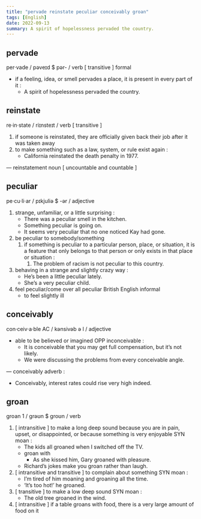 ```yaml
---
title: "pervade reinstate peculiar conceivably groan"
tags: [English]
date: 2022-09-13
summary: A spirit of hopelessness pervaded the country.
---
```


## pervade

per‧vade  / pəveɪd  $  pər- /   verb  [ transitive ]   formal 

- if a feeling, idea, or smell pervades a place, it is present in every part of it :  
  - A spirit of hopelessness pervaded the country. 

## reinstate

re‧in‧state  / riɪnsteɪt /   verb  [ transitive ] 

1. if someone is reinstated, they are officially given back their job after it was taken away 
2. to make something such as a law, system, or rule exist again :  
   - California reinstated the death penalty in 1977. 

— reinstatement   noun  [ uncountable and countable ] 
  
## peculiar

pe‧cu‧li‧ar  / pɪkjuliə  $  -ər /   adjective 

1. strange, unfamiliar, or a little surprising :  
   - There was a peculiar smell in the kitchen. 
   - Something peculiar is going on. 
   - It  seems very  peculiar that  no one noticed Kay had gone. 
2. be peculiar to somebody/something   
   1. if something is peculiar to a particular person, place, or situation, it is a feature that only belongs to that person or only exists in that place or situation :  
      1. The problem of racism  is not peculiar to  this country. 
3. behaving in a strange and slightly crazy way :  
   - He’s been a little peculiar lately. 
   - She’s a very peculiar child. 
4. feel peculiar/come over all peculiar   British English   informal   
   - to feel slightly ill 

## conceivably

con‧ceiv‧a‧ble   AC  / kənsivəb ə l /   adjective 

- able to be believed or imagined  OPP  inconceivable :  
  - It is conceivable that  you may get full compensation, but it’s not likely. 
  - We were discussing the problems from  every conceivable  angle. 

— conceivably   adverb :  
  - Conceivably, interest rates could rise very high indeed. 

## groan

groan 1  / ɡrəʊn  $  ɡroʊn /   verb 

1. [ intransitive ]   to make a long deep sound because you are in pain, upset, or disappointed, or because something is very enjoyable  SYN  moan :  
   - The kids all groaned when I switched off the TV. 
   - groan with 
     - As she kissed him, Gary groaned with pleasure. 
   - Richard’s jokes make you groan rather than laugh. 
2. [ intransitive and transitive ]   to complain about something  SYN  moan :  
   - I’m tired of him  moaning and groaning  all the time. 
   - ‘It’s too hot!’ he groaned. 
3. [ transitive ]   to make a low deep sound  SYN  moan :  
   - The old tree groaned in the wind. 
4. [ intransitive ]   if a table groans with food, there is a very large amount of food on it 
 
  